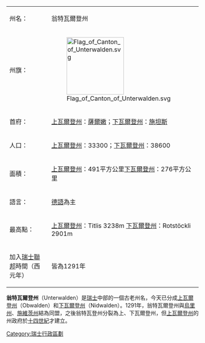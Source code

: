 {{noteTA
|1=瑞士地名
}}
{| class="wikitable floatright" style="width: 250px; margin: 0 0 1em 1em" 
| 州名：
| 翁特瓦爾登州
|-
| 州旗：
| [[File:Flag_of_Canton_of_Unterwalden.svg|150px]]
|-
| 首府：
| [[上瓦爾登州|上瓦爾登州]]：[[薩爾嫩|薩爾嫩]]；[[下瓦爾登州|下瓦爾登州]]：[[施坦斯|施坦斯]]
|-
| 人口：
| [[上瓦爾登州|上瓦爾登州]]：33300；[[下瓦爾登州|下瓦爾登州]]：38600
|-
| 面積：
| [[上瓦爾登州|上瓦爾登州]]：491平方公里[[下瓦爾登州|下瓦爾登州]]：276平方公里
|-
| 語言：
| [[德語|德語]]為主
|-
| 最高點：
| [[上瓦爾登州|上瓦爾登州]]：Titlis 3238m [[下瓦爾登州|下瓦爾登州]]：Rotstöckli 2901m
|-
| 加入[[瑞士|瑞士]][[聯邦|聯邦]]時間（西元年）
| 皆為1291年
|}
'''翁特瓦爾登州'''（Unterwalden）是[[瑞士|瑞士]]中部的一個古老州名，今天已分成[[上瓦爾登州|上瓦爾登州]]（Obwalden）和[[下瓦爾登州|下瓦爾登州]]（Nidwalden）。1291年，翁特瓦爾登州與[[烏里州|烏里州]]、[[施維茨州|施維茨州]]結為同盟，之後翁特瓦登州分裂為上、下瓦爾登州，但[[上瓦爾登州|上瓦爾登州]]的州政府於[[十四世紀|十四世紀]]才建立。

{{Authority control}}
{{Swiss-geo-stub}}
[[Category:瑞士行政區劃|Category:瑞士行政區劃]]